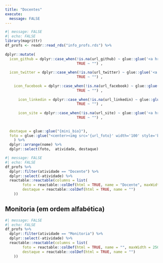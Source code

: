 ```yaml
---
title: "Docentes"
execute:
  message: FALSE
---
```



```r
#| message: FALSE
#| echo: FALSE
library(magrittr)
df_profs <- readr::read_rds("info_profs.rds") %>% 
  
dplyr::mutate(
  icon_github = dplyr::case_when(!is.na(url_github) ~ glue::glue('<a href="{url_github}" target="_blank"><i class="fab fa-github"></i></a>'),
                                 TRUE ~ "") ,
  
  icon_twitter = dplyr::case_when(!is.na(url_twitter) ~ glue::glue('<a href="{url_twitter}" target="_blank"><i class="fab fa-twitter"></i></a>'),
                                 TRUE ~ "") ,
  
    icon_facebook = dplyr::case_when(!is.na(url_facebook) ~ glue::glue('<a href="{url_facebook}" target="_blank"><i class="fab fa-facebook"></i></a>'),
                                 TRUE ~ "") ,
  
      icon_linkedin = dplyr::case_when(!is.na(url_linkedin) ~ glue::glue('<a href="{url_linkedin}" target="_blank"><i class="fab fa-linkedin"></i></a>'),
                                 TRUE ~ "") ,
  
      icon_site = dplyr::case_when(!is.na(url_site) ~ glue::glue('<a href="{url_site}" target="_blank"><i class="fas fa-home"></i></a>'),
                                 TRUE ~ "") ,
  
  
  destaque = glue::glue("{mini_bio}"),
  foto = glue::glue("<center><img src='{url_foto}' width='100' style='border-radius: 50%;'><br><b>{nome}</b> <br> {icon_site} {icon_github} {icon_linkedin} {icon_twitter} {icon_facebook}</center>")
    ) %>%  
  dplyr::arrange(nome) %>% 
  dplyr::select(foto,  atividade, destaque) 
```


```r
#| message: FALSE
#| echo: FALSE
df_profs %>% 
  dplyr::filter(atividade == "Docente") %>% 
  dplyr::select(-atividade) %>% 
  reactable::reactable(columns = list(
        foto = reactable::colDef(html = TRUE, name = "Docente", maxWidth = 250), 
        destaque = reactable::colDef(html = TRUE, name = "")
    ))
```






## Monitoria (em ordem alfabética)

```r
#| message: FALSE
#| echo: FALSE
df_profs %>% 
  dplyr::filter(atividade == "Monitoria") %>% 
  dplyr::select(-atividade) %>% 
  reactable::reactable(columns = list(
        foto = reactable::colDef(html = TRUE, name = "", maxWidth = 250), 
        destaque = reactable::colDef(html = TRUE, name = "")
    ))
```

 
<!-- inicio font awesome -->
<script src="https://kit.fontawesome.com/1f72d6921a.js" crossorigin="anonymous"></script>

<!-- final font awesome -->




